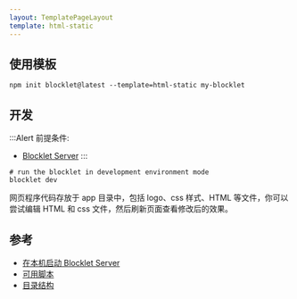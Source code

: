 ```yaml
---
layout: TemplatePageLayout
template: html-static
---
```


<TemplateInfo templateName="html-static" />

## 使用模板

```shell
npm init blocklet@latest --template=html-static my-blocklet
```

## 开发

:::Alert
前提条件: 

- [Blocklet Server](https://developer.blocklet.io/docs/zh/quick-start/blocklet-server)
:::

```shell
# run the blocklet in development environment mode
blocklet dev
```

网页程序代码存放于 app 目录中，包括 logo、css 样式、HTML 等文件，你可以尝试编辑 HTML 和 css 文件，然后刷新页面查看修改后的效果。

## 参考

- [在本机启动 Blocklet Server](https://developer.blocklet.io/docs/zh/quick-start/blocklet-server)
- [可用脚本](/reference/npm-scripts)
- [目录结构](/reference/blocklet-structure)
